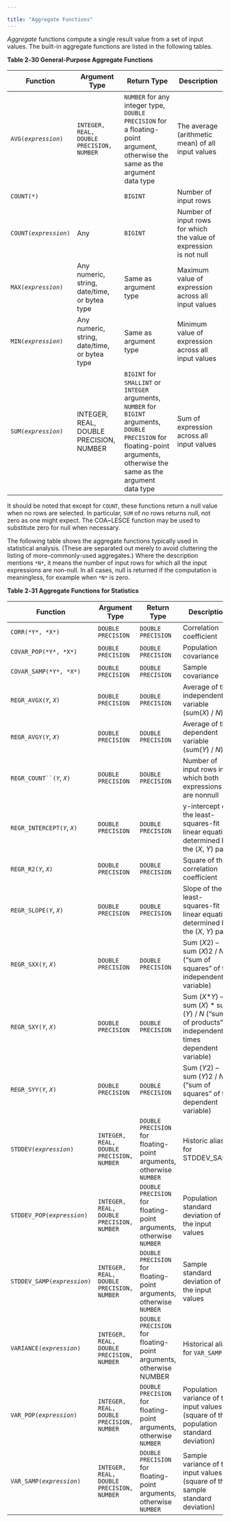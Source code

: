 ---

title: "Aggregate Functions"
---

<div id="aggregate_functions" class="registered_link"></div>

*Aggregate* functions compute a single result value from a set of input values. The built-in aggregate functions are listed in the following tables.

**Table 2‑30 General-Purpose Aggregate Functions**

| Function                  | Argument Type                                 | Return Type                                                  | Description                                                  |
| ------------------------- | --------------------------------------------- | ------------------------------------------------------------ | ------------------------------------------------------------ |
| `AVG(`*`expression`*`)`   | `INTEGER, REAL, DOUBLE PRECISION, NUMBER`     | `NUMBER` for any integer type, `DOUBLE` `PRECISION` for a floating-point argument, otherwise the same as the argument data type | The average (arithmetic mean) of all input values            |
| `COUNT(*)`                |                                               | `BIGINT`                                                     | Number of input rows                                         |
| `COUNT(`*`expression`*`)` | Any                                           | `BIGINT`                                                     | Number of input rows for which the value of expression is not null |
| `MAX(`*`expression`*`)`   | Any numeric, string, date/time, or bytea type | Same as argument type                                        | Maximum value of expression across all input values          |
| `MIN(`*`expression`*`)`   | Any numeric, string, date/time, or bytea type | Same as argument type                                        | Minimum value of expression across all input values          |
| `SUM(`*`expression`*`)`   | INTEGER, REAL, DOUBLE PRECISION, NUMBER       | `BIGINT` for `SMALLINT` or `INTEGER` arguments, `NUMBER` for `BIGINT` arguments, `DOUBLE PRECISION` for floating-point arguments, otherwise the same as the argument data type | Sum of expression across all input values                    |

It should be noted that except for `COUNT`, these functions return a null value when no rows are selected. In particular, `SUM` of no rows returns null, not zero as one might expect. The COA~LESCE function may be used to substitute zero for null when necessary.

The following table shows the aggregate functions typically used in statistical analysis. (These are separated out merely to avoid cluttering the listing of more-commonly-used aggregates.) Where the description mentions `*N*`, it means the number of input rows for which all the input expressions are non-null. In all cases, null is returned if the computation is meaningless, for example when `*N*` is zero.

**Table 2‑31 Aggregate Functions for Statistics**

| Function                         | Argument Type                             | Return Type                                                  | Description                                                  |
| -------------------------------- | ----------------------------------------- | ------------------------------------------------------------ | ------------------------------------------------------------ |
| `CORR(*Y*, *X*)`                 | `DOUBLE PRECISION`                        | `DOUBLE PRECISION`                                           | Correlation coefficient                                      |
| `COVAR_POP(*Y*, *X*)`            | `DOUBLE PRECISION`                        | `DOUBLE PRECISION`                                           | Population covariance                                        |
| `COVAR_SAMP(*Y*, *X*)`           | `DOUBLE PRECISION`                        | `DOUBLE PRECISION`                                           | Sample covariance                                            |
| `REGR_AVGX(`*`Y`*, *`X`*`)`      | `DOUBLE PRECISION`                        | `DOUBLE PRECISION`                                           | Average of the independent variable (sum(*X*) / *N*)         |
| `REGR_AVGY(`*`Y`*, *`X`*`)`      | `DOUBLE PRECISION`                        | `DOUBLE PRECISION`                                           | Average of the dependent variable (sum(*Y*) / *N*)           |
| `REGR_COUNT``(`*`Y`*, *`X`*`)`   | `DOUBLE PRECISION`                        | `DOUBLE PRECISION`                                           | Number of input rows in which both expressions are nonnull   |
| `REGR_INTERCEPT(`*`Y`*, *`X`*`)` | `DOUBLE PRECISION`                        | `DOUBLE PRECISION`                                           | y-intercept of the least-squares-fit linear equation determined by the (*X*, *Y*) pairs |
| `REGR_R2(`*`Y`*, *`X`*`)`        | `DOUBLE PRECISION`                        | `DOUBLE PRECISION`                                           | Square of the correlation coefficient                        |
| `REGR_SLOPE(`*`Y`*, *`X`*`)`     | `DOUBLE PRECISION`                        | `DOUBLE PRECISION`                                           | Slope of the least-squares-fit linear equation determined by the (*X*, *Y*) pairs |
| `REGR_SXX(`*`Y`*, *`X`*`)`       | `DOUBLE PRECISION`                        | `DOUBLE PRECISION`                                           | Sum (*X*2) – sum (*X*)2 / *N* (“sum of squares” of the independent variable) |
| `REGR_SXY(`*`Y`*, *`X`*`)`       | `DOUBLE PRECISION`                        | `DOUBLE PRECISION`                                           | Sum (*X***Y*) – sum (*X*) * sum (*Y*) / *N* (“sum of products” of independent times dependent variable) |
| `REGR_SYY(`*`Y`*, *`X`*`)`       | `DOUBLE PRECISION`                        | `DOUBLE PRECISION`                                           | Sum (*Y*2) – sum (*Y*)2 / *N* (“sum of squares” of the dependent variable) |
| `STDDEV(`*`expression`*`)`       | `INTEGER, REAL, DOUBLE PRECISION, NUMBER` | `DOUBLE PRECISION` for floating-point arguments, otherwise `NUMBER` | Historic alias for STDDEV_SAMP                               |
| `STDDEV_POP(`*`expression`*`)`   | `INTEGER, REAL, DOUBLE PRECISION, NUMBER` | `DOUBLE PRECISION` for floating-point arguments, otherwise `NUMBER` | Population standard deviation of the input values            |
| `STDDEV_SAMP(`*`expression`*`)`  | `INTEGER, REAL, DOUBLE PRECISION, NUMBER` | `DOUBLE PRECISION` for floating-point arguments, otherwise `NUMBER` | Sample standard deviation of the input values                |
| `VARIANCE(`*`expression`*`)`     | `INTEGER, REAL, DOUBLE PRECISION, NUMBER` | `DOUBLE PRECISION` for floating-point arguments, otherwise NUMBER | Historical alias for `VAR_SAMP`                              |
| `VAR_POP(`*`expression`*`)`      | `INTEGER, REAL, DOUBLE PRECISION, NUMBER` | `DOUBLE PRECISION` for floating-point arguments, otherwise `NUMBER` | Population variance of the input values (square of the population standard deviation) |
| `VAR_SAMP(`*`expression`*`)`     | `INTEGER, REAL, DOUBLE PRECISION, NUMBER` | `DOUBLE PRECISION` for floating-point arguments, otherwise `NUMBER` | Sample variance of the input values (square of the sample standard deviation) |